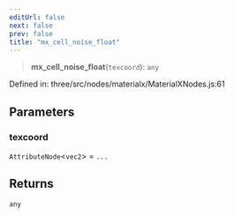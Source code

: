 ```yaml
---
editUrl: false
next: false
prev: false
title: "mx_cell_noise_float"
---
```


> **mx\_cell\_noise\_float**(`texcoord`): `any`

Defined in: three/src/nodes/materialx/MaterialXNodes.js:61

## Parameters

### texcoord

`AttributeNode`\<`vec2`\> = `...`

## Returns

`any`

